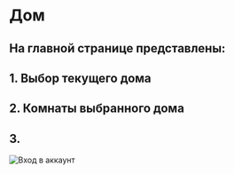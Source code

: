 # Дом
## На главной странице представлены:
## 1. Выбор текущего дома
## 2. Комнаты выбранного дома
## 3. 
![Вход в аккаунт](/assets/how-to-use/home.jpg)